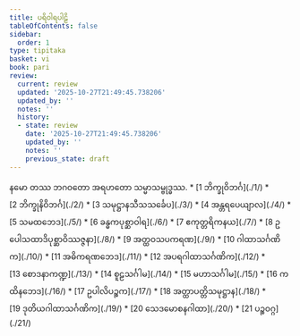 ```yaml
---
title: ပရိဝါရပါဠိ
tableOfContents: false
sidebar:
  order: 1
type: tipitaka
basket: vi
book: pari
review:
  current: review
  updated: '2025-10-27T21:49:45.738206'
  updated_by: ''
  notes: ''
  history:
  - state: review
    date: '2025-10-27T21:49:45.738206'
    updated_by: ''
    notes: ''
    previous_state: draft
---
```


<ReviewStatus review={frontmatter.review} showDetails={true} />

<HypothesisAnnotation frontmatter={frontmatter} />

<Paragraph number="1" type="center" book="pari">
နမော တဿ ဘဂဝတော အရဟတော သမ္မာသမ္ဗုဒ္ဓဿ.

</Paragraph>

<TableOfContents book="pari">
* [1 ဘိက္ခုဝိဘင်္ဂ](./1/)
* [2 ဘိက္ခုနိဝိဘင်္ဂ](./2/)
* [3 သမုဋ္ဌာနသီသသင်္ခေပ](./3/)
* [4 အန္တရပေယျာလ](./4/)
* [5 သမထဘေဒ](./5/)
* [6 ခန္ဓကပုစ္ဆာဝါရ](./6/)
* [7 ဧကုတ္တရိကနယ](./7/)
* [8 ဥပေါသထာဒိပုစ္ဆာဝိဿဇ္ဇနာ](./8/)
* [9 အတ္ထဝသပကရဏ](./9/)
* [10 ဂါထာသင်္ဂဏိက](./10/)
* [11 အဓိကရဏဘေဒ](./11/)
* [12 အပရဂါထာသင်္ဂဏိက](./12/)
* [13 စောဒနာကဏ္ဍ](./13/)
* [14 စူဠသင်္ဂါမ](./14/)
* [15 မဟာသင်္ဂါမ](./15/)
* [16 ကထိနဘေဒ](./16/)
* [17 ဥပါလိပဉ္စက](./17/)
* [18 အတ္ထာပတ္တိသမုဋ္ဌာန](./18/)
* [19 ဒုတိယဂါထာသင်္ဂဏိက](./19/)
* [20 သေဒမောစနဂါထာ](./20/)
* [21 ပဉ္စဝဂ္ဂ](./21/)
</TableOfContents>
